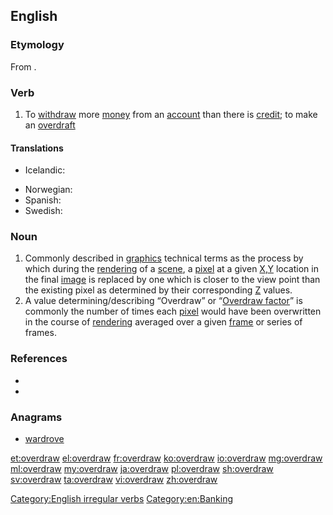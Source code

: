 ==English==

===Etymology===
From {{prefix|over|draw}}.

===Verb===
{{en-verb|overdraws|overdrawing|overdrew|overdrawn}}

# To [[withdraw]] more [[money]] from an [[account]] than there is [[credit]]; to make an [[overdraft]]

====Translations====
{{trans-top|withdraw more money from an account than there is credit}}
* Icelandic: {{t|is|yfirdraga}}
{{trans-mid}}
* Norwegian: {{t|no|overtrekke}}
* Spanish: {{t|es|sobregirar}}
* Swedish: {{t+|sv|övertrassera}}
{{trans-bottom}}

===Noun===
{{en-noun}}
# Commonly described in [[graphics]] technical terms as the process by which during the [[rendering]] of a [[scene]], a [[pixel]] at a given [[x-axis|X]],[[y-axis|Y]] location in the final [[image]] is replaced by one which is closer to the view point than the existing pixel as determined by their corresponding [[z-axis|Z]] values.  
# A value determining/describing “Overdraw” or “[[Overdraw factor]]” is commonly the number of times each [[pixel]] would have been overwritten in the course of [[rendering]] averaged over a given [[frame]] or series of frames.

===References===
* {{R:Century 1911}}
* {{R:Webster 1913}}

===Anagrams===
* [[wardrove#English|wardrove]]

[[Category:English irregular verbs]]
[[Category:en:Banking]]

[[et:overdraw]]
[[el:overdraw]]
[[fr:overdraw]]
[[ko:overdraw]]
[[io:overdraw]]
[[mg:overdraw]]
[[ml:overdraw]]
[[my:overdraw]]
[[ja:overdraw]]
[[pl:overdraw]]
[[sh:overdraw]]
[[sv:overdraw]]
[[ta:overdraw]]
[[vi:overdraw]]
[[zh:overdraw]]